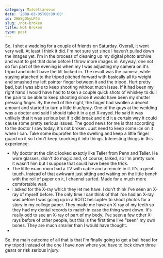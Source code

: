 ```yaml
---
category: Miscellaneous
date: '2008-03-05T00:00:00'
id: 20WSgQ5yLP43
slug: /not-broken
title: Not Broken
type: post
---
```


So, I shot a wedding for a couple of friends on Saturday. Overall,
it went very well. At least I think it did. I'm not sure yet since
I haven't pulled down the images yet. I'm in the process of
cleaning up my digital photo archive and want to get that done
before I throw more images in. Anyway, one not so fun part of the
evening is when my I was adjusting my camera on it's tripod and
didn't have the tilt locked in. The result was the camera, while
staying attached to the tripod pitched forward with basically all
its weight and smashed my left pointer finger between it and the
tripod. Hurt pretty bad, but I was able to keep shooting without
much issue. If it had been my right hand I would have had to taken
a couple quick shots of whiskey to dull the pain to be able to keep
shooting since it would have been my shutter pressing finger. By
the end of the night, the finger had swollen a decent amount and
started to turn a little blue/gray. One of the guys at the wedding
was a doctor and said I should take it in a get X-rayed. He said it
was unlikely that it was serious but if it did break and did it a
certain way it could cause some pretty serious issues. The good
news for me is that according to the doctor I saw today, it's not
broken. Just need to keep some ice on it when I can. Take some
ibuprofen for the swelling and keep a little finger guard on it so
I don't keep knocking it into things. Interesting things in this
experience:
-   My doctor at the clinic looked exactly like Teller from Penn
    and Teller. He wore glasses, didn't do magic and, of course,
    talked, so I'm pretty sure it wasn't him but I suppose that could
    have been the trick.
-   The little exam room had a TV with cable and a remote in it.
    It's a great touch. Instead of that awkward just sitting and
    waiting on the little bench with the roll of paper on it, I channel
    surfed. Made for a much more comfortable wait.
-   I asked for the X-ray which they let me have. I don't think
    I've seen an X-ray of myself before. The only time I can think of
    that I'ce had an X-ray was before I was going up in a ROTC
    helicopter to shoot photos for a story in my college paper. They
    made me have an X-ray of my teeth so they had my dental records to
    match in case the thing went down. It's really odd to see an X-ray
    of part of my body. I've seen a few other X-rays before of other
    people, but this is the first time I've "seen" my own bones. They
    are much smaller than I would have thought.
-  

So, the main outcome of all that is that I'm finally going to get a
ball head for my tripod instead of the one I have now where you
have to lock down three gears or risk serious injury.